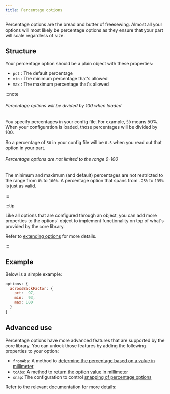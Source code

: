 ```yaml
---
title: Percentage options
---
```


Percentage options are the bread and butter of freesewing.
Almost all your options will most likely be percentage options as
they ensure that your part will scale regardless of size.

## Structure

Your percentage option should be a plain object with these properties:

- `pct` : The default percentage
- `min` : The minimum percentage that's allowed
- `max` : The maximum percentage that's allowed

:::note

###### Percentage options will be divided by 100 when loaded

You specify percentages in your config file. For example, `50` means 50%.
When your configuration is loaded, those percentages will be divided by 100.

So a percentage of `50` in your config file will be `0.5` when you read out that option in your part.

###### Percentage options are not limited to the range 0-100

The minimum and maximum (and default) percentages are not restricted to the range from `0%` to `100%`.
A percentage option that spans from `-25%` to `135%` is just as valid.

:::

:::tip

Like all options that are configured through an object, you can 
add more properties to the options' object to implement functionality on
top of what's provided by the core library.

Refer to [extending options](/reference/api/part/config/options/extend) for
more details.

:::

## Example

Below is a simple example:

```js
options: {
  acrossBackFactor: { 
    pct:  97, 
    min:  93, 
    max: 100 
  }
}
```

## Advanced use

Percentage options have more advanced features that are supported by the core library.
You can unlock those features by adding the following properties to your option:

- `fromAbs`: A method to [determine the percentage based on a value in millimeter][fromabs]
- `toAbs`: A method to [return the option value in millimeter][toabs]
- `snap`: The configuration to control [snapping of percentage options][snap]

[fromabs]: /reference/api/part/config/options/pct/fromabs
[toabs]: /reference/api/part/config/options/pct/toabs
[snap]: /reference/api/part/config/options/pct/snap

Refer to the relevant documentation for more details:

<ReadMore />
